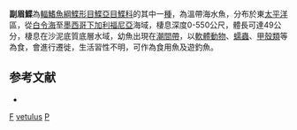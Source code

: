 {{Speciesbox
| taxon = Parophrys vetulus
| binomial_authority = [[Girard|Girard]], 1854
| image = Parophrys vetulus 1.jpg
| image_width = 250px
| image_caption = 副眉鰈
| range_map = English Sole Distribution Map.png
| status = NE
| status_system = IUCN3.1
| synonyms = *''Pleuronectes vetulus'', <small>Girard, 1854</small>
*''Parophrys vetula'', <small>Girard, 1854</small>
*''Parophrys hubbardii'', <small>Gill, 1862</small>
*''Pleuronectes digrammus'', <small>Günther, 1862</small>
}}

'''副眉鰈'''為[[輻鰭魚綱|輻鰭魚綱]][[鰈形目|鰈形目]][[鰈亞目|鰈亞目]][[鰈科|鰈科]]的其中一[[種|種]]，為溫帶海水魚，分布於東[[太平洋|太平洋]]區，從[[白令海|白令海]]至[[墨西哥|墨西哥]][[下加利福尼亞|下加利福尼亞]]海域，棲息深度0-550公尺，體長可達49公分，棲息在沙泥底質底層水域，幼魚出現在[[潮間帶|潮間帶]]，以[[軟體動物|軟體動物]]、[[蠕蟲|蠕蟲]]、[[甲殼類|甲殼類]]等為食，會進行遷徙，生活習性不明，可作為食用魚及遊釣魚。

==参考文献==
*{{FishBase_species|genus=Parophrys|species=vetulus |year=2014|month=3}}

{{魚類小作品}}
{{Taxonbar}}
[[Category:食用魚|F]]
[[Category:副眉鰈屬|vetulus]]
[[Category:1854年描述的魚類|P]]